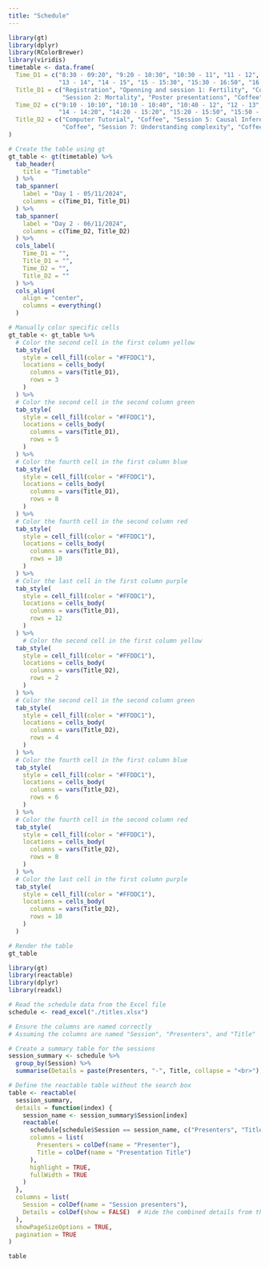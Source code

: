 ```yaml
---
title: "Schedule"
---
```



```r
library(gt)
library(dplyr)
library(RColorBrewer)
library(viridis)
timetable <- data.frame(
  Time_D1 = c("8:30 - 09:20", "9:20 - 10:30", "10:30 - 11", "11 - 12", "12 - 13", 
              "13 - 14", "14 - 15", "15 - 15:30", "15:30 - 16:50", "16:50 - 17", "17 - 18", "19+"),
  Title_D1 = c("Registration", "Openning and session 1: Fertility", "Coffee", "Keynote: Ian Lundberg", "Lunch", 
               "Session 2: Mortality", "Poster presentations", "Coffee", "Session 3: Migration and SES", "Break", "Session 4: Methods", "Social dinner"),
  Time_D2 = c("9:10 - 10:10", "10:10 - 10:40", "10:40 - 12", "12 - 13", "13 - 14", 
              "14 - 14:20", "14:20 - 15:20", "15:20 - 15:50", "15:50 - 16:50", "16:50 - 17", "17 - 18",""),
  Title_D2 = c("Computer Tutorial", "Coffee", "Session 5: Causal Inference", "Lunch", "Session 6: Predicting health", 
               "Coffee", "Session 7: Understanding complexity", "Coffee", "Panel discussion", "Break", "Keynote: Jennie Brand","")
)

# Create the table using gt
gt_table <- gt(timetable) %>%
  tab_header(
    title = "Timetable"
  ) %>%
  tab_spanner(
    label = "Day 1 - 05/11/2024",
    columns = c(Time_D1, Title_D1)
  ) %>%
  tab_spanner(
    label = "Day 2 - 06/11/2024",
    columns = c(Time_D2, Title_D2)
  ) %>%
  cols_label(
    Time_D1 = "",
    Title_D1 = "",
    Time_D2 = "",
    Title_D2 = ""
  ) %>%
  cols_align(
    align = "center",
    columns = everything()
  )

# Manually color specific cells
gt_table <- gt_table %>%
  # Color the second cell in the first column yellow
  tab_style(
    style = cell_fill(color = "#FFDDC1"),
    locations = cells_body(
      columns = vars(Title_D1),
      rows = 3
    )
  ) %>%
  # Color the second cell in the second column green
  tab_style(
    style = cell_fill(color = "#FFDDC1"),
    locations = cells_body(
      columns = vars(Title_D1),
      rows = 5
    )
  ) %>%
  # Color the fourth cell in the first column blue
  tab_style(
    style = cell_fill(color = "#FFDDC1"),
    locations = cells_body(
      columns = vars(Title_D1),
      rows = 8
    )
  ) %>%
  # Color the fourth cell in the second column red
  tab_style(
    style = cell_fill(color = "#FFDDC1"),
    locations = cells_body(
      columns = vars(Title_D1),
      rows = 10
    )
  ) %>%
  # Color the last cell in the first column purple
  tab_style(
    style = cell_fill(color = "#FFDDC1"),
    locations = cells_body(
      columns = vars(Title_D1),
      rows = 12
    )
  ) %>%
    # Color the second cell in the first column yellow
  tab_style(
    style = cell_fill(color = "#FFDDC1"),
    locations = cells_body(
      columns = vars(Title_D2),
      rows = 2
    )
  ) %>%
  # Color the second cell in the second column green
  tab_style(
    style = cell_fill(color = "#FFDDC1"),
    locations = cells_body(
      columns = vars(Title_D2),
      rows = 4
    )
  ) %>%
  # Color the fourth cell in the first column blue
  tab_style(
    style = cell_fill(color = "#FFDDC1"),
    locations = cells_body(
      columns = vars(Title_D2),
      rows = 6
    )
  ) %>%
  # Color the fourth cell in the second column red
  tab_style(
    style = cell_fill(color = "#FFDDC1"),
    locations = cells_body(
      columns = vars(Title_D2),
      rows = 8
    )
  ) %>%
  # Color the last cell in the first column purple
  tab_style(
    style = cell_fill(color = "#FFDDC1"),
    locations = cells_body(
      columns = vars(Title_D2),
      rows = 10
    )
  ) 

# Render the table
gt_table


```


```r

library(gt)
library(reactable)
library(dplyr)
library(readxl)

# Read the schedule data from the Excel file
schedule <- read_excel("./titles.xlsx")

# Ensure the columns are named correctly
# Assuming the columns are named "Session", "Presenters", and "Title"

# Create a summary table for the sessions
session_summary <- schedule %>%
  group_by(Session) %>%
  summarise(Details = paste(Presenters, "-", Title, collapse = "<br>"), .groups = 'drop')

# Define the reactable table without the search box
table <- reactable(
  session_summary,
  details = function(index) {
    session_name <- session_summary$Session[index]
    reactable(
      schedule[schedule$Session == session_name, c("Presenters", "Title")],
      columns = list(
        Presenters = colDef(name = "Presenter"),
        Title = colDef(name = "Presentation Title")
      ),
      highlight = TRUE,
      fullWidth = TRUE
    )
  },
  columns = list(
    Session = colDef(name = "Session presenters"),
    Details = colDef(show = FALSE)  # Hide the combined details from the main table view
  ),
  showPageSizeOptions = TRUE,
  pagination = TRUE
)

table



```


